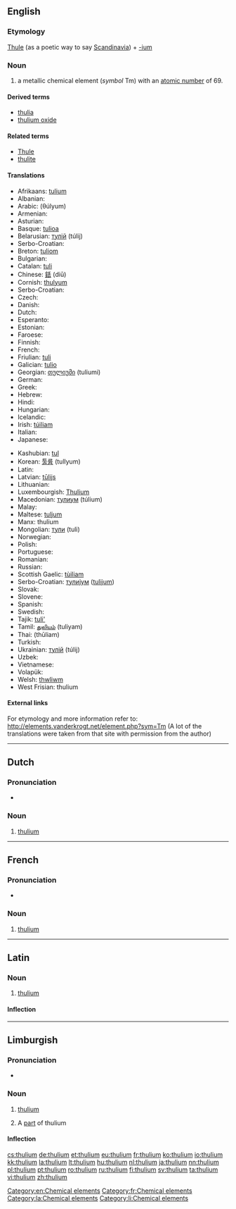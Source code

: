 {{also|Thulium}}
==English==

{{elements|Tm|erbium|Er|ytterbium|Yb}}

===Etymology===
[[Thule]] (as a poetic way to say [[Scandinavia]]) + [[-ium]]

===Noun===
{{en-noun|-}}
{{wikipedia}}

# a metallic chemical element (''symbol'' Tm) with an [[atomic number]] of 69.

====Derived terms====
* [[thulia]]
* [[thulium oxide]]

====Related terms====
* [[Thule]]
* [[thulite]]

====Translations====
{{rfc-tsort|duplicate language: Serbo-Croatian}}
{{trans-top|chemical element}}
* Afrikaans: [[tulium]]
* Albanian: {{t-|sq|tulium|xs=Albanian}}
* Arabic: {{Arab|[[ثليوم]]}} (θúlyum) {{m}}
* Armenian: {{t-|hy|թուլիում|tr=tʿulium}}
* Asturian: {{t-|ast|tuliu|m}}
* Basque: [[tulioa]]
* Belarusian: [[тулiй]] (túlij) {{m}}
* Serbo-Croatian: {{t|sh|tulij}}
* Breton: [[tuliom]]
* Bulgarian: {{t-|bg|тулий|m|tr=túlij}}
* Catalan: [[tuli]]
* Chinese: [[銩]] (diū)
* Cornish: [[thulyum]]
* Serbo-Croatian: {{t|sh|tulij}}
* Czech: {{t+|cs|thulium}}
* Danish: {{t-|da|thulium}}
* Dutch: {{t+|nl|thulium|n}}
* Esperanto: {{t-|eo|tulio|xs=Esperanto}}
* Estonian: {{t-|et|tuulium}}
* Faroese: {{t-|fo|thulium|xs=Faroese}}
* Finnish: {{t+|fi|tulium}}
* French: {{t+|fr|thulium|m}}
* Friulian: [[tuli]]
* Galician: [[tulio]]
* Georgian: [[თულიუმი]] (tuliumi)
* German: {{t+|de|Thulium|n}}
* Greek: {{t+|el|θούλιο|n|tr=thoúlio}}
* Hebrew: {{t+|he|תוליום|tr=túlyum}}
* Hindi: {{t|hi|व्याहरिला|tr=vyaaharilaa|sc=Deva}}
* Hungarian: {{t+|hu|túlium}}
* Icelandic: {{t+|is|túlín}}
* Irish: [[túiliam]]
* Italian: {{t+|it|tulio|m}}
* Japanese: {{t+|ja|ツリウム|tr=tsuriumu}}
{{trans-mid}}
* Kashubian: [[tul]]
* Korean: [[툴륨]] (tullyum)
* Latin: {{t+|la|thulium}}
* Latvian: [[tūlijs]]
* Lithuanian: {{t+|lt|tulis|xs=Lithuanian}}
* Luxembourgish: [[Thulium]]
* Macedonian: [[тулиум]] (túlium) {{m}}
* Malay: {{t-|ms|tulium|xs=Malay}}
* Maltese: [[tuljum]]
* Manx: thulium
* Mongolian: [[тули]] (tuli)
* Norwegian: {{t-|no|thulium}}
* Polish: {{t+|pl|tul|m}}
* Portuguese: {{t+|pt|túlio|m}}
* Romanian: {{t+|ro|tuliu|n}}
* Russian: {{t+|ru|тулий|m|tr=túlij}}
* Scottish Gaelic: [[tùiliam]]
* Serbo-Croatian: [[тулиjум]] ([[tulijum]]) {{m}}
* Slovak: {{t-|sk|thulium}}
* Slovene: {{t+|sl|tulij}}
* Spanish: {{t+|es|tulio|m}}
* Swedish: {{t+|sv|tulium}}
* Tajik: [[tuli']]
* Tamil: [[துலியம்]] (tuliyam)
* Thai: {{Thai|[[ทูเลียม]]}} (thūliam)
* Turkish: {{t+|tr|tulyum}}
* Ukrainian: [[тулiй]] (túlij) {{m}}
* Uzbek: {{t-|uz|тулий|tr=tuliy|sc=Cyrl|xs=Uzbek}}
* Vietnamese: {{t-|vi|tuli|xs=Vietnamese}}
* Volapük: {{t+|vo|tulin|xs=Volapük}}
* Welsh: [[thwliwm]]
* West Frisian: thulium
{{trans-bottom}}

====External links====
For etymology and more information refer to:
http://elements.vanderkrogt.net/element.php?sym=Tm
(A lot of the translations were taken from that site with permission from the author)

[[Category:en:Chemical elements]]

----

==Dutch==
{{wikipedia|lang=nl}}
{{elements|Tm|erbium|Er|ytterbium|Yb|lang=nl}}

===Pronunciation===
* {{audio|Nl-thulium.ogg|Audio}}

===Noun===
{{nl-noun|n|-|-}}

# [[#English|thulium]]

----

==French==
{{wikipedia|lang=fr}}

===Pronunciation===
* {{IPA|lang=fr|/ty.ljɔm/}}

===Noun===
{{fr-noun-unc|m}}

# [[#English|thulium]]

[[Category:fr:Chemical elements]]

----

==Latin==
{{wikipedia|lang=la}}

===Noun===
{{la-noun|thūlium|thulii|thūliī|n|second}}

# [[#English|thulium]]

====Inflection====
{{la-decl-2nd-N|thuli|thūli}}

[[Category:la:Chemical elements]]

----

==Limburgish==

===Pronunciation===
* {{IPA|[ˈðy˦ʎɔ˧m]|lang=li}}

===Noun===
{{li-noun|g=n}}

# {{uncountable|lang=li}} [[thulium#English|thulium]]
# A [[part]] of thulium

====Inflection====
{{li-decl-noun-um|thuli}}

[[Category:li:Chemical elements]]

[[cs:thulium]]
[[de:thulium]]
[[et:thulium]]
[[eu:thulium]]
[[fr:thulium]]
[[ko:thulium]]
[[io:thulium]]
[[kk:thulium]]
[[la:thulium]]
[[lt:thulium]]
[[hu:thulium]]
[[nl:thulium]]
[[ja:thulium]]
[[nn:thulium]]
[[pl:thulium]]
[[pt:thulium]]
[[ro:thulium]]
[[ru:thulium]]
[[fi:thulium]]
[[sv:thulium]]
[[ta:thulium]]
[[vi:thulium]]
[[zh:thulium]]